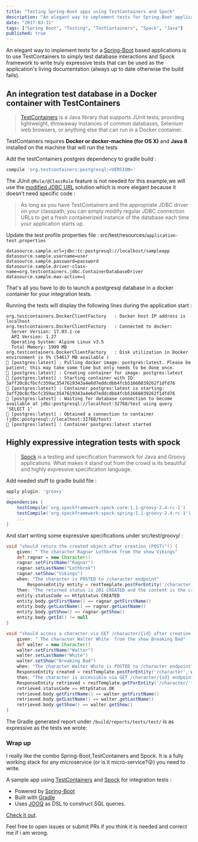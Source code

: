 ```yaml
---
title: "Testing Spring-Boot apps using TestContainers and Spock"
description: "An elegant way to implement tests for Spring-Boot applications using TestContainers and Spock framework."
date: "2017-03-31"
tags: ["Spring Boot", "Testing", "TestContainers", "Spock", "Java"]
published: true
---
```


An elegant way to implement tests for a [Spring-Boot](https://projects.spring.io/spring-boot/) based applications is to use TestContainers to simply test database interactions and Spock framework to write truly expressive tests that can be used as the application's living documentation (always up to date otherwise the build fails).

## An integration test database in a Docker container with TestContainers

> [TestContainers](https://www.testcontainers.org/) is a Java library that supports JUnit tests, providing lightweight, throwaway instances of common databases, Selenium web browsers, or anything else that can run in a Docker container.

TestContainers requires **Docker or docker-machine (for OS X)** and **Java 8** installed on the machine that will run the tests

Add the testContainers postgres dependency to gradle build :

```gradle
compile 'org.testcontainers:postgresql:<VERSION>'
```

The JUnit `@Rule/@ClassRule` feature is not needed for this example,we will use the [modified JDBC URL](https://www.testcontainers.org/usage/database_containers.html#jdbc-url) solution which is more elegant because it doesn't need specific code :

> As long as you have TestContainers and the appropriate JDBC driver on your classpath, you can simply modify regular JDBC connection URLs to get a fresh containerized instance of the database each time your application starts up.

Update the test profile properties file : src/test/resources/`application-test.properties`

```properties
datasource.sample.url=jdbc:tc:postgresql://localhost/sampleapp
datasource.sample.username=user
datasource.sample.password=password
datasource.sample.driver-class-name=org.testcontainers.jdbc.ContainerDatabaseDriver
datasource.sample.max-active=1
```

That's all you have to do to launch a postgresql database in a docker container for your integration tests.

Running the tests will display the following lines during the application start :

```
org.testcontainers.DockerClientFactory   : Docker host IP address is localhost
org.testcontainers.DockerClientFactory   : Connected to docker:
  Server Version: 17.03.1-ce
  API Version: 1.27
  Operating System: Alpine Linux v3.5
  Total Memory: 1999 MB
org.testcontainers.DockerClientFactory   : Disk utilization in Docker environment is 5% (54617 MB available )
🐳 [postgres:latest] : Pulling docker image: postgres:latest. Please be patient; this may take some time but only needs to be done once.
🐳 [postgres:latest] : Creating container for image: postgres:latest
🐳 [postgres:latest] : Starting container with ID: 3aff20c8cfbcfc359ac3547619343a4e6d7eddcdbb4fcb51666039262f1dfd76
🐳 [postgres:latest] : Container postgres:latest is starting: 3aff20c8cfbcfc359ac3547619343a4e6d7eddcdbb4fcb51666039262f1dfd76
🐳 [postgres:latest] : Waiting for database connection to become available at jdbc:postgresql://localhost:32768/test using query 'SELECT 1'
🐳 [postgres:latest] : Obtained a connection to container (jdbc:postgresql://localhost:32768/test)
🐳 [postgres:latest] : Container postgres:latest started
```

## Highly expressive integration tests with spock

> [Spock](http://spockframework.org/) is a testing and specification framework for Java and Groovy applications. What makes it stand out from the crowd is its beautiful and highly expressive specification language.

Add needed stuff to gradle build file :

```gradle
apply plugin: 'groovy'
...
dependencies {
	testCompile('org.spockframework:spock-core:1.1-groovy-2.4-rc-1')
	testCompile('org.spockframework:spock-spring:1.1-groovy-2.4-rc-1')
	...
}
```

And start writing some expressive specifications under src/test/groovy/ :

```groovy
void "should return the created object after creation (POST)"() {
    given: " The character Ragnar Lothbrok from the show Vikings"
	def ragnar = new Character()
	ragnar.setFirstName("Ragnar")
	ragnar.setLastName("Lothbrok")
	ragnar.setShow("Vikings")
    when: "The character is POSTED to /character endpoint"
    	ResponseEntity entity = restTemplate.postForEntity('/character', ragnar, Character.class)
    then: "The returned status is 201 CREATED and the content is the created object with its id in the system."
	entity.statusCode == HttpStatus.CREATED
	entity.body.getFirstName() == ragnar.getFirstName()
	entity.body.getLastName() == ragnar.getLastName()
	entity.body.getShow() == ragnar.getShow()
	entity.body.getId() != null
}

void "should access a character via GET /character/{id} after creation via POST /character"() {
    given: " The character Walter White  from the show Breaking Bad"
	def walter = new Character()
	walter.setFirstName("Walter")
	walter.setLastName("White")
	walter.setShow("Breaking Bad")
    when: "The character Walter White is POSTED to /character endpoint"
	ResponseEntity created = restTemplate.postForEntity('/character', walter, Character.class)
    then: "The character is accessible via GET /character/{id} endpoint"
	ResponseEntity retrieved = restTemplate.getForEntity('/character/'+created.body.getId(), Character.class)
	retrieved.statusCode == HttpStatus.OK
	retrieved.body.getFirstName() == walter.getFirstName()
	retrieved.body.getLastName() == walter.getLastName()
	retrieved.body.getShow() == walter.getShow()
}
```

The Gradle generated report under `/build/reports/tests/test/` is as expressive as the tests we wrote:

### Wrap up

I really like the combo Spring-Boot,TestContainers and Spock. It is a fully working stack for any microservice (or is it micro-service?😜) you need to write.

A sample app using [TestContainers](https://www.testcontainers.org/) and [Spock](http://spockframework.org/) for integration tests :

- Powered by [Spring-Boot](https://projects.spring.io/spring-boot/)
- Built with [Gradle](https://gradle.org/)
- Uses [JOOQ](https://www.jooq.org/) as DSL to construct SQL queries.

[Check it out](https://github.com/areguig/boot-testContainers-spock-sample-app).

Feel free to open issues or submit PRs if you think it is needed and correct me if i am wrong.